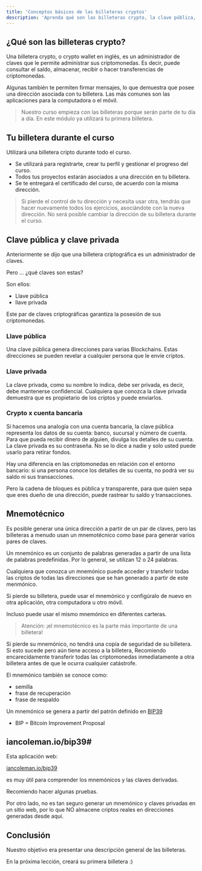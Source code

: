 ```yaml
---
title: 'Conceptos básicos de las billeteras cryptos'
description: 'Aprenda qué son las billeteras crypto, la clave pública, la clave privada y el mnemónico'
---
```


## ¿Qué son las billeteras crypto?

Una billetera crypto, o crypto wallet en inglés,
es un administrador de claves que le permite administrar sus criptomonedas.
Es decir, puede consultar el saldo, almacenar, recibir o hacer transferencias de criptomonedas.

Algunas también te permiten firmar mensajes,
lo que demuestra que posee una dirección asociada con tu billetera.
Las más comunes son las aplicaciones para la computadora o el móvil.

> Nuestro curso empieza con las billeteras porque serán parte de tu día a día.
> En este módulo ya utilizará tu primera billetera.

## Tu billetera durante el curso

Utilizará una billetera cripto durante todo el curso.

- Se utilizará para registrarte, crear tu perfil y gestionar el progreso del curso.
- Todos tus proyectos estarán asociados a una dirección en tu billetera.
- Se te entregará el certificado del curso, de acuerdo con la misma dirección.

> Si pierde el control de tu dirección y necesita usar otra,
> tendrás que hacer nuevamente todos los ejercicios, asociándote con la nueva dirección.
> No será posible cambiar la dirección de su billetera durante el curso.

## Clave pública y clave privada

Anteriormente se dijo que una billetera criptográfica es un administrador de claves.

Pero ... ¿qué claves son estas?

Son ellos:

- Llave pública
- llave privada

Este par de claves criptográficas garantiza la posesión de sus criptomonedas.

### Llave pública

Una clave pública genera direcciones para varias Blockchains.
Estas direcciones se pueden revelar a cualquier persona que le envíe criptos.

### Llave privada

La clave privada, como su nombre lo indica, debe ser privada,
es decir, debe mantenerse confidencial.
Cualquiera que conozca la clave privada demuestra que es propietario de los criptos y puede enviarlos.

### Crypto x cuenta bancaria

Si hacemos una analogía con una cuenta bancaria,
la clave pública representa los datos de su cuenta: banco, sucursal y número de cuenta.
Para que pueda recibir dinero de alguien, divulga los detalles de su cuenta.
La clave privada es su contraseña.
No se lo dice a nadie y solo usted puede usarlo para retirar fondos.

Hay una diferencia en las criptomonedas en relación con el entorno bancario:
si una persona conoce los detalles de su cuenta, no podrá ver su saldo ni sus transacciones.

Pero la cadena de bloques es pública y transparente,
para que quien sepa que eres dueño de una dirección,
puede rastrear tu saldo y transacciones.

## Mnemotécnico

Es posible generar una única dirección a partir de un par de claves,
pero las billeteras a menudo usan un mnemotécnico como base para generar varios pares de claves.

Un mnemónico es un conjunto de palabras generadas a partir de una lista de palabras predefinidas.
Por lo general, se utilizan 12 o 24 palabras.

Cualquiera que conozca un mnemónico puede acceder y
transferir todas las criptos de todas las direcciones que se han generado a partir de este menmónico.

Si pierde su billetera, puede usar el mnemónico y
configúralo de nuevo en otra aplicación, otra computadora u otro móvil.

Incluso puede usar el mismo mnemónico en diferentes carteras.

> Atención: ¡el mnemotécnico es la parte más importante de una billetera!

Si pierde su mnemónico, no tendrá una copia de seguridad de su billetera.
Si esto sucede pero aún tiene acceso a la billetera,
Recomiendo encarecidamente transferir todas las criptomonedas inmediatamente a otra billetera
antes de que le ocurra cualquier catástrofe.

El mnemónico también se conoce como:

- semilla
- frase de recuperación
- frase de respaldo

Un mnemónico se genera a partir del patrón definido en
[BIP39](https://github.com/bitcoin/bips/blob/master/bip-0039.mediawiki)

- BIP = Bitcoin Improvement Proposal

## iancoleman.io/bip39#

Esta aplicación web:

[iancoleman.io/bip39](https://iancoleman.io/bip39/)

es muy útil para comprender los mnemónicos y las claves derivadas.

Recomiendo hacer algunas pruebas.

Por otro lado, no es tan seguro generar un mnemónico y claves privadas en un sitio web,
por lo que NO almacene criptos reales en direcciones generadas desde aquí.

## Conclusión

Nuestro objetivo era presentar una descripción general de las billeteras.

En la próxima lección, creará su primera billetera :)
